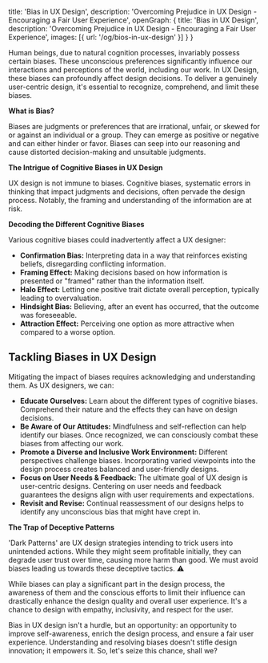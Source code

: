   title: 'Bias in UX Design',
  description: 'Overcoming Prejudice in UX Design - Encouraging a Fair User Experience',
  openGraph: {
    title: 'Bias in UX Design',
    description: 'Overcoming Prejudice in UX Design - Encouraging a Fair User Experience',
    images: [{ url: '/og/bios-in-ux-design' }]
  }
}

Human beings, due to natural cognition processes, invariably possess certain biases. These unconscious preferences significantly influence our interactions and perceptions of the world, including our work. In UX Design, these biases can profoundly affect design decisions. To deliver a genuinely user-centric design, it's essential to recognize, comprehend, and limit these biases.

**What is Bias?**

Biases are judgments or preferences that are irrational, unfair, or skewed for or against an individual or a group. They can emerge as positive or negative and can either hinder or favor. Biases can seep into our reasoning and cause distorted decision-making and unsuitable judgments.

**The Intrigue of Cognitive Biases in UX Design**

UX design is not immune to biases. Cognitive biases, systematic errors in thinking that impact judgments and decisions, often pervade the design process. Notably, the framing and understanding of the information are at risk.

**Decoding the Different Cognitive Biases**

Various cognitive biases could inadvertently affect a UX designer:

-    **Confirmation Bias:** Interpreting data in a way that reinforces existing beliefs, disregarding conflicting information.
-    **Framing Effect:** Making decisions based on how information is presented or "framed" rather than the information itself.
-    **Halo Effect:** Letting one positive trait dictate overall perception, typically leading to overvaluation.
-    **Hindsight Bias:** Believing, after an event has occurred, that the outcome was foreseeable.
-    **Attraction Effect:** Perceiving one option as more attractive when compared to a worse option.

## Tackling Biases in UX Design

Mitigating the impact of biases requires acknowledging and understanding them. As UX designers, we can:

- **Educate Ourselves:** Learn about the different types of cognitive biases. Comprehend their nature and the effects they can have on design decisions.
- **Be Aware of Our Attitudes:** Mindfulness and self-reflection can help identify our biases. Once recognized, we can consciously combat these biases from affecting our work.
- **Promote a Diverse and Inclusive Work Environment:** Different perspectives challenge biases. Incorporating varied viewpoints into the design process creates balanced and user-friendly designs.
- **Focus on User Needs & Feedback:** The ultimate goal of UX design is user-centric designs. Centering on user needs and feedback guarantees the designs align with user requirements and expectations.
- **Revisit and Revise:** Continual reassessment of our designs helps to identify any unconscious bias that might have crept in.

**The Trap of Deceptive Patterns**

'Dark Patterns' are UX design strategies intending to trick users into unintended actions. While they might seem profitable initially, they can degrade user trust over time, causing more harm than good. We must avoid biases leading us towards these deceptive tactics. ⚠️

While biases can play a significant part in the design process, the awareness of them and the conscious efforts to limit their influence can drastically enhance the design quality and overall user experience. It's a chance to design with empathy, inclusivity, and respect for the user.

Bias in UX design isn't a hurdle, but an opportunity: an opportunity to improve self-awareness, enrich the design process, and ensure a fair user experience. Understanding and resolving biases doesn't stifle design innovation; it empowers it. So, let's seize this chance, shall we?

<Tweet id="1767589352731771266" />